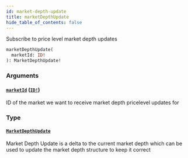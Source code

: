 ```yaml
---
id: market-depth-update
title: marketDepthUpdate
hide_table_of_contents: false
---
```



Subscribe to price level market depth updates

```graphql
marketDepthUpdate(
  marketId: ID!
): MarketDepthUpdate!
```


### Arguments

#### [`marketId`](#) ([`ID!`](/docs/mainnet/graphql/scalars/id))

ID of the market we want to receive market depth pricelevel updates for


### Type

#### [`MarketDepthUpdate`](/docs/mainnet/graphql/objects/market-depth-update)

Market Depth Update is a delta to the current market depth which can be used to update the
market depth structure to keep it correct




